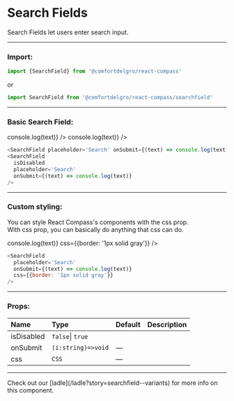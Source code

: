 
# Search Fields

Search Fields let users enter search input.

---

### Import:

```js
import {SearchField} from '@comfortdelgro/react-compass'
```

or

```js
import SearchField from '@comfortdelgro/react-compass/searchfield'
```

---

### Basic Search Field:

<section className={styles.avatarShowcaseContainer}>
  <SearchField placeholder='Search' onSubmit={(text) => console.log(text)} />
  <SearchField
    isDisabled
    placeholder='Search'
    onSubmit={(text) => console.log(text)}
  />
</section>

```js
<SearchField placeholder='Search' onSubmit={(text) => console.log(text)} />
<SearchField
  isDisabled
  placeholder='Search'
  onSubmit={(text) => console.log(text)}
/>
```

---

### Custom styling:

You can style React Compass's components with the css prop. <br/>
With css prop, you can basically do anything that css can do.

<section className={styles.avatarShowcaseContainer}>
  <SearchField
    placeholder='Search'
    onSubmit={(text) => console.log(text)}
    css={{border: '1px solid gray'}}
  />
</section>

```js
<SearchField
  placeholder='Search'
  onSubmit={(text) => console.log(text)}
  css={{border: '1px solid gray'}}
/>
```

---

### Props:

| Name       | Type               | Default | Description |
| :--------- | :----------------- | :------ | :---------- |
| isDisabled | `false`\| `true`   |         |             |
| onSubmit   | `(i:string)=>void` | —       |             |
| css        | `CSS`              | —       |             |

---

<Callout>
  Check out our [ladle](/ladle?story=searchfield--variants) for more info on
  this component.
</Callout>
